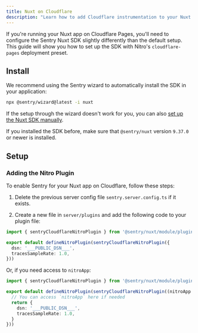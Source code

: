 ```yaml
---
title: Nuxt on Cloudflare
description: "Learn how to add Cloudflare instrumentation to your Nuxt app."
---
```


If you're running your Nuxt app on Cloudflare Pages, you'll need to configure the Sentry Nuxt SDK slightly differently than the default setup.
This guide will show you how to set up the SDK with Nitro's `cloudflare-pages` deployment preset.

## Install

We recommend using the Sentry wizard to automatically install the SDK in your application:

```bash
npx @sentry/wizard@latest -i nuxt
```

If the setup through the wizard doesn't work for you, you can also [set up the Nuxt SDK manually](/platforms/javascript/guides/nuxt/manual-setup/).

<Alert>

If you installed the SDK before, make sure that `@sentry/nuxt` version `9.37.0` or newer is installed.

</Alert>

## Setup

<PlatformContent includePath="getting-started-config" />

### Adding the Nitro Plugin

To enable Sentry for your Nuxt app on Cloudflare, follow these steps:

1. Delete the previous server config file `sentry.server.config.ts` if it exists.

2. Create a new file in `server/plugins` and add the following code to your plugin file:

```TypeScript {filename:server/plugins/sentry-cloudflare-plugin.ts}
import { sentryCloudflareNitroPlugin } from '@sentry/nuxt/module/plugins'

export default defineNitroPlugin(sentryCloudflareNitroPlugin({
  dsn: '___PUBLIC_DSN___',
  tracesSampleRate: 1.0,
}))
```

Or, if you need access to `nitroApp`:

```TypeScript {filename:server/plugins/sentry-cloudflare-plugin.ts}
import { sentryCloudflareNitroPlugin } from '@sentry/nuxt/module/plugins'

export default defineNitroPlugin(sentryCloudflareNitroPlugin((nitroApp: NitroApp) => {
  // You can access `nitroApp` here if needed
  return {
    dsn: '___PUBLIC_DSN___',
    tracesSampleRate: 1.0,
  }
}))
```


